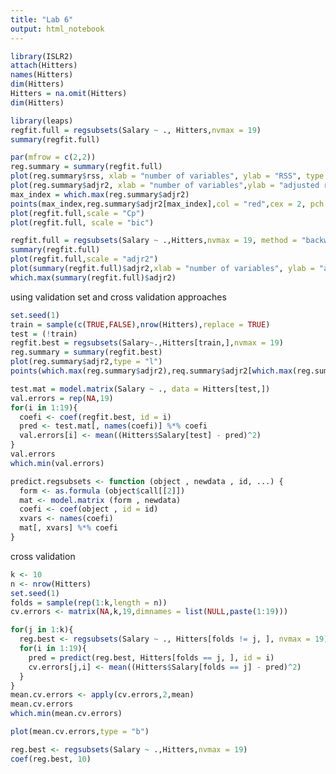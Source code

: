 ```yaml
---
title: "Lab 6"
output: html_notebook
---
```


```r
library(ISLR2)
attach(Hitters)
names(Hitters)
dim(Hitters)
Hitters = na.omit(Hitters)
dim(Hitters)
```
```r
library(leaps)
regfit.full = regsubsets(Salary ~ ., Hitters,nvmax = 19)
summary(regfit.full)
```
```r
par(mfrow = c(2,2))
reg.summary = summary(regfit.full)
plot(reg.summary$rss, xlab = "number of variables", ylab = "RSS", type = "l")
plot(reg.summary$adjr2, xlab = "number of variables",ylab = "adjusted r squared", type = "l")
max_index = which.max(reg.summary$adjr2)
points(max_index,reg.summary$adjr2[max_index],col = "red",cex = 2, pch = 20)
plot(regfit.full,scale = "Cp")
plot(regfit.full, scale = "bic")

```

```r
regfit.full = regsubsets(Salary ~ .,Hitters,nvmax = 19, method = "backward")
summary(regfit.full)
plot(regfit.full,scale = "adjr2")
plot(summary(regfit.full)$adjr2,xlab = "number of variables", ylab = "adjr2", type = "l")
which.max(summary(regfit.full)$adjr2)
```

using validation set and cross validation approaches

```r
set.seed(1)
train = sample(c(TRUE,FALSE),nrow(Hitters),replace = TRUE)
test = (!train)
regfit.best = regsubsets(Salary~.,Hitters[train,],nvmax = 19)
reg.summary = summary(regfit.best)
plot(reg.summary$adjr2,type = "l")
points(which.max(reg.summary$adjr2),req.summary$adjr2[which.max(reg.summary$adjr2)],col = "red", pch = 20)

```

```r
test.mat = model.matrix(Salary ~ ., data = Hitters[test,])
val.errors = rep(NA,19)
for(i in 1:19){
  coefi <- coef(regfit.best, id = i)
  pred <- test.mat[, names(coefi)] %*% coefi
  val.errors[i] <- mean((Hitters$Salary[test] - pred)^2)
}
val.errors
which.min(val.errors)
```

```r
predict.regsubsets <- function (object , newdata , id, ...) {
  form <- as.formula (object$call[[2]])
  mat <- model.matrix (form , newdata)
  coefi <- coef(object , id = id)
  xvars <- names(coefi)
  mat[, xvars] %*% coefi
}
```

cross validation

```r
k <- 10
n <- nrow(Hitters)
set.seed(1)
folds = sample(rep(1:k,length = n))
cv.errors <- matrix(NA,k,19,dimnames = list(NULL,paste(1:19)))
```

```r
for(j in 1:k){
  reg.best <- regsubsets(Salary ~ ., Hitters[folds != j, ], nvmax = 19)
  for(i in 1:19){
    pred = predict(reg.best, Hitters[folds == j, ], id = i)
    cv.errors[j,i] <- mean((Hitters$Salary[folds == j] - pred)^2)
  }
}
mean.cv.errors <- apply(cv.errors,2,mean)
mean.cv.errors
which.min(mean.cv.errors)
```
```r
plot(mean.cv.errors,type = "b")
```
```r
reg.best <- regsubsets(Salary ~ .,Hitters,nvmax = 19)
coef(reg.best, 10)
```

